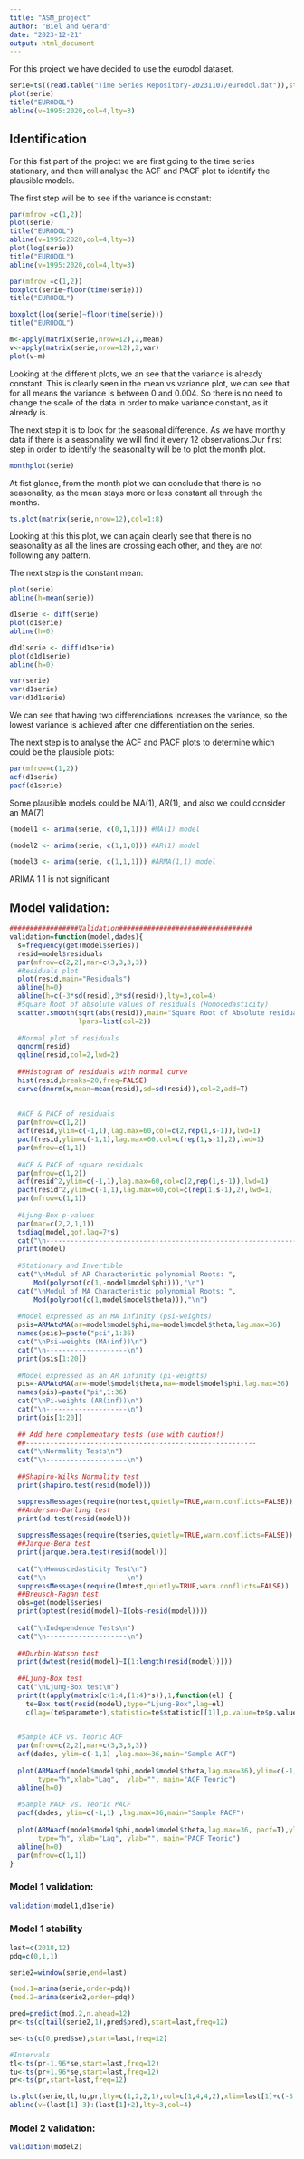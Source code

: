 ```yaml
---
title: "ASM_project"
author: "Biel and Gerard"
date: "2023-12-21"
output: html_document
---
```


For this project we have decided to use the eurodol dataset. 

```r
serie=ts((read.table("Time Series Repository-20231107/eurodol.dat")),start=1995,freq=12)
plot(serie)
title("EURODOL")
abline(v=1995:2020,col=4,lty=3)
```

## Identification 

For this fist part of the project we are first going to the time series stationary, and then will analyse the ACF and PACF plot to identify the plausible models. 

The first step will be to see if the variance is constant:
```r
par(mfrow =c(1,2))
plot(serie)
title("EURODOL")
abline(v=1995:2020,col=4,lty=3)
plot(log(serie))
title("EURODOL")
abline(v=1995:2020,col=4,lty=3)
```

```r
par(mfrow =c(1,2))
boxplot(serie~floor(time(serie)))
title("EURODOL")

boxplot(log(serie)~floor(time(serie)))
title("EURODOL")
```

```r
m<-apply(matrix(serie,nrow=12),2,mean)
v<-apply(matrix(serie,nrow=12),2,var)
plot(v~m)
```
  
Looking at the different plots, we an see that the variance is already constant. This is clearly seen in the mean vs variance plot, we can see that for all means the variance is between 0 and 0.004. So there is no need to change the scale of the data in order to make variance constant, as it already is.

The next step it is to look for the seasonal difference. As we have monthly data if there is a seasonality we will find it every 12 observations.Our first step in order to identify the seasonality will be to plot the month plot.

```r
monthplot(serie)
```
  
At fist glance, from the month plot we can conclude that there is no seasonality, as the mean stays more or less constant all through the months. 
 

```r
ts.plot(matrix(serie,nrow=12),col=1:8)
```

Looking at this this plot, we can again clearly see that there is no seasonality as all the lines are crossing each other, and they are not following any pattern.

The next step is the constant mean:
```r
plot(serie)
abline(h=mean(serie))
```



```r
d1serie <- diff(serie)
plot(d1serie)
abline(h=0)
```
```r
d1d1serie <- diff(d1serie)
plot(d1d1serie)
abline(h=0)
```

```r
var(serie)
var(d1serie)
var(d1d1serie) 
```
We can see that having two differenciations increases the variance, so the lowest variance is achieved after one differentiation on the series.

The next step is to analyse the ACF and PACF plots to determine which could be the plausible plots:
```r
par(mfrow=c(1,2))
acf(d1serie)
pacf(d1serie)
```
Some plausible models could be MA(1), AR(1), and also we could consider an MA(7)

```r
(model1 <- arima(serie, c(0,1,1))) #MA(1) model
```


```r
(model2 <- arima(serie, c(1,1,0))) #AR(1) model
```


```r
(model3 <- arima(serie, c(1,1,1))) #ARMA(1,1) model
```
ARIMA 1 1 is not significant

## Model validation:
```r
#################Validation#################################
validation=function(model,dades){
  s=frequency(get(model$series))
  resid=model$residuals
  par(mfrow=c(2,2),mar=c(3,3,3,3))
  #Residuals plot
  plot(resid,main="Residuals")
  abline(h=0)
  abline(h=c(-3*sd(resid),3*sd(resid)),lty=3,col=4)
  #Square Root of absolute values of residuals (Homocedasticity)
  scatter.smooth(sqrt(abs(resid)),main="Square Root of Absolute residuals",
                 lpars=list(col=2))
  
  #Normal plot of residuals
  qqnorm(resid)
  qqline(resid,col=2,lwd=2)
  
  ##Histogram of residuals with normal curve
  hist(resid,breaks=20,freq=FALSE)
  curve(dnorm(x,mean=mean(resid),sd=sd(resid)),col=2,add=T)
  
  
  #ACF & PACF of residuals
  par(mfrow=c(1,2))
  acf(resid,ylim=c(-1,1),lag.max=60,col=c(2,rep(1,s-1)),lwd=1)
  pacf(resid,ylim=c(-1,1),lag.max=60,col=c(rep(1,s-1),2),lwd=1)
  par(mfrow=c(1,1))
  
  #ACF & PACF of square residuals 
  par(mfrow=c(1,2))
  acf(resid^2,ylim=c(-1,1),lag.max=60,col=c(2,rep(1,s-1)),lwd=1)
  pacf(resid^2,ylim=c(-1,1),lag.max=60,col=c(rep(1,s-1),2),lwd=1)
  par(mfrow=c(1,1))
  
  #Ljung-Box p-values
  par(mar=c(2,2,1,1))
  tsdiag(model,gof.lag=7*s)
  cat("\n--------------------------------------------------------------------\n")
  print(model)
  
  #Stationary and Invertible
  cat("\nModul of AR Characteristic polynomial Roots: ", 
      Mod(polyroot(c(1,-model$model$phi))),"\n")
  cat("\nModul of MA Characteristic polynomial Roots: ",
      Mod(polyroot(c(1,model$model$theta))),"\n")
  
  #Model expressed as an MA infinity (psi-weights)
  psis=ARMAtoMA(ar=model$model$phi,ma=model$model$theta,lag.max=36)
  names(psis)=paste("psi",1:36)
  cat("\nPsi-weights (MA(inf))\n")
  cat("\n--------------------\n")
  print(psis[1:20])
  
  #Model expressed as an AR infinity (pi-weights)
  pis=-ARMAtoMA(ar=-model$model$theta,ma=-model$model$phi,lag.max=36)
  names(pis)=paste("pi",1:36)
  cat("\nPi-weights (AR(inf))\n")
  cat("\n--------------------\n")
  print(pis[1:20])
  
  ## Add here complementary tests (use with caution!)
  ##---------------------------------------------------------
  cat("\nNormality Tests\n")
  cat("\n--------------------\n")
 
  ##Shapiro-Wilks Normality test
  print(shapiro.test(resid(model)))

  suppressMessages(require(nortest,quietly=TRUE,warn.conflicts=FALSE))
  ##Anderson-Darling test
  print(ad.test(resid(model)))
  
  suppressMessages(require(tseries,quietly=TRUE,warn.conflicts=FALSE))
  ##Jarque-Bera test
  print(jarque.bera.test(resid(model)))
  
  cat("\nHomoscedasticity Test\n")
  cat("\n--------------------\n")
  suppressMessages(require(lmtest,quietly=TRUE,warn.conflicts=FALSE))
  ##Breusch-Pagan test
  obs=get(model$series)
  print(bptest(resid(model)~I(obs-resid(model))))
  
  cat("\nIndependence Tests\n")
  cat("\n--------------------\n")
  
  ##Durbin-Watson test
  print(dwtest(resid(model)~I(1:length(resid(model)))))
  
  ##Ljung-Box test
  cat("\nLjung-Box test\n")
  print(t(apply(matrix(c(1:4,(1:4)*s)),1,function(el) {
    te=Box.test(resid(model),type="Ljung-Box",lag=el)
    c(lag=(te$parameter),statistic=te$statistic[[1]],p.value=te$p.value)})))
  

  #Sample ACF vs. Teoric ACF
  par(mfrow=c(2,2),mar=c(3,3,3,3))
  acf(dades, ylim=c(-1,1) ,lag.max=36,main="Sample ACF")
  
  plot(ARMAacf(model$model$phi,model$model$theta,lag.max=36),ylim=c(-1,1), 
       type="h",xlab="Lag",  ylab="", main="ACF Teoric")
  abline(h=0)
  
  #Sample PACF vs. Teoric PACF
  pacf(dades, ylim=c(-1,1) ,lag.max=36,main="Sample PACF")
  
  plot(ARMAacf(model$model$phi,model$model$theta,lag.max=36, pacf=T),ylim=c(-1,1),
       type="h", xlab="Lag", ylab="", main="PACF Teoric")
  abline(h=0)
  par(mfrow=c(1,1))
}
```
### Model 1 validation:
```r
validation(model1,d1serie)
```
### Model 1 stability
```r
last=c(2018,12)
pdq=c(0,1,1)

serie2=window(serie,end=last)

(mod.1=arima(serie,order=pdq))
(mod.2=arima(serie2,order=pdq))
```

```r
pred=predict(mod.2,n.ahead=12)
pr<-ts(c(tail(serie2,1),pred$pred),start=last,freq=12)

se<-ts(c(0,pred$se),start=last,freq=12)

#Intervals
tl<-ts(pr-1.96*se,start=last,freq=12)
tu<-ts(pr+1.96*se,start=last,freq=12)
pr<-ts(pr,start=last,freq=12)

ts.plot(serie,tl,tu,pr,lty=c(1,2,2,1),col=c(1,4,4,2),xlim=last[1]+c(-3,+2),type="o",main="Model ARIMA(0,1,1)")
abline(v=(last[1]-3):(last[1]+2),lty=3,col=4)
```


### Model 2 validation:
```r
validation(model2)
```

